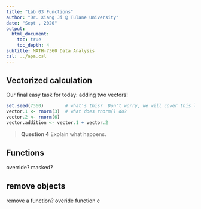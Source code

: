 ```yaml
---
title: "Lab 03 Functions"
author: "Dr. Xiang Ji @ Tulane University"
date: "Sept , 2020"
output:
  html_document:
    toc: true
    toc_depth: 4  
subtitle: MATH-7360 Data Analysis
csl: ../apa.csl
---
```


## Vectorized calculation
Our final easy task for today: adding two vectors!

```r
set.seed(7360)        # what's this?  Don't worry, we will cover this later in class.
vector.1 <- rnorm(3)  # what does rnorm() do?
vector.2 <- rnorm(6)
vector.addition <- vector.1 + vector.2
```

> **Question 4** Explain what happens.

## Functions

override? masked?

## remove objects

remove a function?
overide function c
